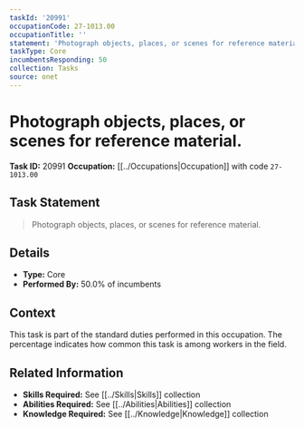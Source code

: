 ```yaml
---
taskId: '20991'
occupationCode: 27-1013.00
occupationTitle: ''
statement: 'Photograph objects, places, or scenes for reference material.'
taskType: Core
incumbentsResponding: 50
collection: Tasks
source: onet
---
```

# Photograph objects, places, or scenes for reference material.

**Task ID:** 20991
**Occupation:** [[../Occupations|Occupation]] with code `27-1013.00`

## Task Statement

> Photograph objects, places, or scenes for reference material.

## Details

- **Type:** Core
- **Performed By:** 50.0% of incumbents

## Context

This task is part of the standard duties performed in this occupation. The percentage indicates how common this task is among workers in the field.

## Related Information

- **Skills Required:** See [[../Skills|Skills]] collection
- **Abilities Required:** See [[../Abilities|Abilities]] collection
- **Knowledge Required:** See [[../Knowledge|Knowledge]] collection
